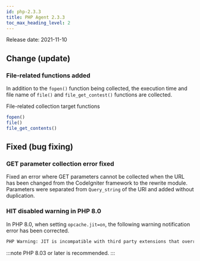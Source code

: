 ```yaml
---
id: php-2.3.3
title: PHP Agent 2.3.3
toc_max_heading_level: 2
---
```



Release date: 2021-11-10

## Change (update)

### File-related functions added

In addition to the `fopen()` function being collected, the execution time and file name of `file()` and `file_get_contest()` functions are collected.

File-related collection target functions

```php
fopen()
file()
file_get_contents()
```

## Fixed (bug fixing)

### GET parameter collection error fixed

Fixed an error where GET parameters cannot be collected when the URL has been changed from the CodeIgniter framework to the rewrite module. Parameters were separated from `Query_string` of the URI and added without duplication. 

### HIT disabled warning in PHP 8.0

In PHP 8.0, when setting `opcache.jit=on`, the following warning notification error has been corrected.

```bash
PHP Warning: JIT is incompatible with third party extensions that override zend_execute_ex(). JIT disabled. in Unknown on line 0
```

:::note
PHP 8.03 or later is recommended.
:::
